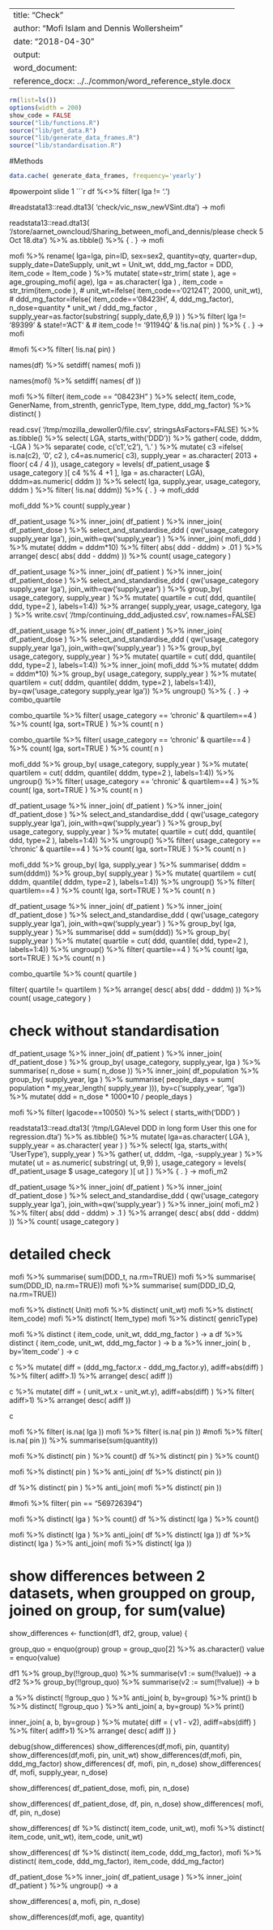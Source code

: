 
---
title: "Check"
author:  "Mofi Islam and Dennis Wollersheim "
date: "2018-04-30"
output: 
  word_document:
    reference_docx: ../../common/word_reference_style.docx
---


```r
rm(list=ls())
options(width = 200)
show_code = FALSE
source("lib/functions.R")
source("lib/get_data.R")
source("lib/generate_data_frames.R")
source("lib/standardisation.R")
```
#Methods

```r

data.cache( generate_data_frames, frequency='yearly')

```
#powerpoint slide 1
```r


df %<>% filter( lga != '.')

#readstata13::read.dta13( 'check/vic_nsw_newVSint.dta') -> mofi

readstata13::read.dta13( '/store/aarnet_owncloud/Sharing_between_mofi_and_dennis/please check 5 Oct 18.dta') %>%
  as.tibble() %>% 
  { . } -> mofi

mofi %>%
  rename( lga=lga,
         pin=ID, 
         sex=sex2,
         quantity=qty,
         quarter=dup,
         supply_date=DateSupply,
         unit_wt = Unit_wt,
         ddd_mg_factor = DDD,
		 item_code = Item_code 
         )  %>%
  mutate( state=str_trim( state ),
        age = age_grouping_mofi( age),
        lga = as.character( lga ) ,
		item_code = str_trim(item_code ), 
#        unit_wt=ifelse( item_code=='02124T', 2000, unit_wt),
#		ddd_mg_factor=ifelse( item_code=='08423H', 4, ddd_mg_factor),
        n_dose=quantity * unit_wt / ddd_mg_factor ,
        supply_year=as.factor(substring( supply_date,6,9 ))
        )  %>%
  filter( lga != '89399' & 
         state!='ACT' & 
#         item_code != '91194Q' &
         !is.na( pin) ) %>% 
  { . } -> mofi

#mofi %<>% filter( !is.na( pin) )

names(df) %>% setdiff( names( mofi ))

names(mofi) %>% setdiff( names( df ))

mofi %>% 
	filter( item_code == "08423H" ) %>% 
	select( item_code, GenerName, from_strenth, genricType, Item_type, ddd_mg_factor) %>% 
	distinct( )                 



read.csv( '/tmp/mozilla_dewoller0/file.csv', stringsAsFactors=FALSE) %>% as.tibble() %>%
  select( LGA, starts_with('DDD')) %>%
  gather( code, dddm, -LGA ) %>%
  separate( code, c('c1','c2'), '\\.' ) %>%
  mutate( c3 =ifelse( is.na(c2), '0', c2 ),
         c4=as.numeric( c3),
         supply_year = as.character( 2013 + floor( c4 / 4 )),
         usage_category = levels( df_patient_usage $ usage_category )[ c4 %% 4 +1 ],
         lga = as.character( LGA),
         dddm=as.numeric( dddm ))  %>%
  select( lga, supply_year, usage_category, dddm ) %>%
  filter( !is.na( dddm)) %>%
  { . } -> mofi_ddd


mofi_ddd %>% count( supply_year ) 


df_patient_usage %>%
  inner_join( df_patient ) %>%
  inner_join( df_patient_dose ) %>%
  select_and_standardise_ddd ( qw('usage_category supply_year lga'), join_with=qw('supply_year') ) %>%
  inner_join( mofi_ddd ) %>%
  mutate( dddm = dddm*10) %>%
  filter( abs( ddd - dddm) > .01 ) %>%
  arrange( desc( abs( ddd - dddm) )) %>%
  count( usage_category )

df_patient_usage %>%
  inner_join( df_patient ) %>%
  inner_join( df_patient_dose ) %>%
  select_and_standardise_ddd ( qw('usage_category supply_year lga'), join_with=qw('supply_year') ) %>%
  group_by( usage_category, supply_year ) %>%
  mutate( quartile = cut( ddd, quantile( ddd, type=2 ), labels=1:4)) %>%
  arrange( supply_year, usage_category, lga ) %>% 
  write.csv( '/tmp/continuing_ddd_adjusted.csv', row.names=FALSE)


df_patient_usage %>%
  inner_join( df_patient ) %>%
  inner_join( df_patient_dose ) %>%
  select_and_standardise_ddd ( qw('usage_category supply_year lga'), join_with=qw('supply_year') ) %>%
  group_by( usage_category, supply_year ) %>%
  mutate( quartile = cut( ddd, quantile( ddd, type=2 ), labels=1:4)) %>%
  inner_join( mofi_ddd  %>% 
             mutate( dddm = dddm*10) %>%
             group_by( usage_category, supply_year ) %>%
             mutate( quartilem = cut( dddm, quantile( dddm, type=2 ), labels=1:4)),
           by=qw('usage_category supply_year lga')) %>% 
  ungroup() %>%
           { . } -> combo_quartile

combo_quartile %>%
  filter( usage_category == 'chronic' & quartilem==4 ) %>%
  count( lga, sort=TRUE ) %>%
  count( n ) 

combo_quartile %>%
  filter( usage_category == 'chronic' & quartile==4 ) %>%
  count( lga, sort=TRUE ) %>%
  count( n ) 

mofi_ddd  %>% 
      group_by( usage_category, supply_year ) %>%
      mutate( quartilem = cut( dddm, quantile( dddm, type=2 ), labels=1:4)) %>%
      ungroup() %>%
    filter( usage_category == 'chronic' & quartilem==4 ) %>%
      count( lga, sort=TRUE ) %>%
      count( n ) 


df_patient_usage %>%
  inner_join( df_patient ) %>%
  inner_join( df_patient_dose ) %>%
  select_and_standardise_ddd ( qw('usage_category supply_year lga'), join_with=qw('supply_year') ) %>%
  group_by( usage_category, supply_year ) %>%
  mutate( quartile = cut( ddd, quantile( ddd, type=2 ), labels=1:4)) %>%
  ungroup() %>%
  filter( usage_category == 'chronic' & quartile==4 ) %>%
  count( lga, sort=TRUE ) %>%
  count( n ) 


mofi_ddd  %>% 
  group_by(  lga, supply_year ) %>%
  summarise( dddm = sum(dddm)) %>%
  group_by( supply_year ) %>%
  mutate( quartilem = cut( dddm, quantile( dddm, type=2 ), labels=1:4)) %>%
  ungroup() %>%
  filter( quartilem==4 ) %>%
  count( lga, sort=TRUE ) %>%
  count( n ) 


df_patient_usage %>%
  inner_join( df_patient ) %>%
  inner_join( df_patient_dose ) %>%
  select_and_standardise_ddd ( qw('usage_category supply_year lga'), join_with=qw('supply_year') ) %>%
  group_by(  lga, supply_year ) %>%
  summarise( ddd = sum(ddd)) %>%
  group_by( supply_year ) %>%
  mutate( quartile = cut( ddd, quantile( ddd, type=2 ), labels=1:4)) %>%
  ungroup() %>%
  filter( quartile==4 ) %>%
  count( lga, sort=TRUE ) %>%
  count( n ) 

combo_quartile %>%
  count( quartile )

  filter( quartile != quartilem ) %>%
  arrange( desc( abs( ddd - dddm) )) %>%
  count( usage_category )

# check without standardisation

df_patient_usage %>%
  inner_join( df_patient ) %>%
  inner_join( df_patient_dose ) %>%
  group_by( usage_category, supply_year, lga ) %>%
  summarise( n_dose = sum( n_dose )) %>%
  inner_join( df_population %>% 
             group_by( supply_year, lga ) %>% 
             summarise( people_days = sum( population  * my_year_length( supply_year ))),
                       by=c('supply_year', 'lga')) %>%
  mutate( ddd = n_dose * 1000*10 / people_days ) 


mofi %>% 
  filter( lgacode==10050) %>%
  select ( starts_with('DDD') )


readstata13::read.dta13( '/tmp/LGAlevel DDD in long form User this one for regression.dta')  %>%
  as.tibble() %>%
  mutate( lga=as.character( LGA ), 
         supply_year = as.character( year ) ) %>%
  select( lga, starts_with( 'UserType'), supply_year ) %>%
  gather( ut, dddm, -lga, -supply_year ) %>%
  mutate( ut = as.numeric( substring( ut, 9,9) ),
         usage_category = levels( df_patient_usage $ usage_category )[ ut ] ) %>% 
  { . } -> mofi_m2


df_patient_usage %>%
  inner_join( df_patient ) %>%
  inner_join( df_patient_dose ) %>%
  select_and_standardise_ddd ( qw('usage_category supply_year lga'), join_with=qw('supply_year') ) %>%
  inner_join( mofi_m2 ) %>%
  filter( abs( ddd - dddm) > .1 ) %>%
  arrange( desc( abs( ddd - dddm) )) %>%
  count( usage_category )



# detailed check

mofi %>% summarise( sum(DDD_t, na.rm=TRUE))
mofi %>% summarise( sum(DDD_ID, na.rm=TRUE))
mofi %>% summarise( sum(DDD_ID_Q, na.rm=TRUE))

mofi %>% distinct( Unit)
mofi %>% distinct( unit_wt)
mofi %>% distinct( item_code)
mofi %>% distinct( Item_type)
mofi %>% distinct( genricType)

mofi %>% distinct ( item_code, unit_wt, ddd_mg_factor )   -> a
df %>% distinct ( item_code, unit_wt, ddd_mg_factor )  -> b
a %>% inner_join( b , by='item_code' ) -> c

c %>%  mutate( diff = (ddd_mg_factor.x - ddd_mg_factor.y), adiff=abs(diff)  ) %>%
	filter( adiff>.1) %>%
	arrange( desc( adiff ))

c %>%  mutate( diff =  ( unit_wt.x - unit_wt.y), adiff=abs(diff)  ) %>%
	filter( adiff>1) %>%
	arrange( desc( adiff ))


c

mofi %>% filter( is.na( lga ))
mofi %>% filter( is.na( pin ))
#mofi %>% filter( is.na( pin )) %>% summarise(sum(quantity))

mofi %>% distinct( pin ) %>% count()
df %>% distinct( pin ) %>% count()

mofi %>% 
  distinct( pin ) %>%
  anti_join( df %>% distinct( pin ))

df %>% 
  distinct( pin ) %>%
  anti_join( mofi %>% distinct( pin ))

#mofi %>% filter( pin == "569726394")


mofi %>% distinct( lga ) %>% count() 
df %>% distinct( lga ) %>% count()

mofi %>% 
  distinct( lga ) %>%
  anti_join( df %>% distinct( lga ))
df %>% 
  distinct( lga ) %>%
  anti_join( mofi %>% distinct( lga ))




# show differences between 2 datasets, when groupped on group, joined on group, for sum(value)
show_differences <- function(df1, df2, group, value) {

  group_quo = enquo(group)
  group = group_quo[2] %>% as.character()
  value = enquo(value)

  df1 %>% group_by(!!group_quo) %>% 
    summarise(v1 := sum(!!value)) -> a
  df2 %>% group_by(!!group_quo) %>% 
    summarise(v2 := sum(!!value)) -> b

  a %>% distinct( !!group_quo ) %>% anti_join( b, by=group) %>% print()
  b %>% distinct( !!group_quo ) %>% anti_join( a, by=group) %>% print()

  inner_join( a, b, by=group ) %>%
  mutate( diff = ( v1 - v2), adiff=abs(diff)  ) %>%
    filter( adiff>1) %>%
    arrange( desc( adiff )) 
}

debug(show_differences)
show_differences(df,mofi, pin, quantity)
show_differences(df,mofi, pin, unit_wt)
show_differences(df,mofi, pin, ddd_mg_factor)
show_differences( df,  mofi, pin, n_dose)
show_differences( df,  mofi, supply_year, n_dose)

show_differences( df_patient_dose,  mofi, pin, n_dose)

show_differences( df_patient_dose,  df, pin, n_dose)
show_differences( mofi,  df, pin, n_dose)

show_differences(
                 df %>% distinct( item_code, unit_wt),
                 mofi %>% distinct( item_code, unit_wt), 
                 item_code, 
                 unit_wt)

show_differences(
                 df %>% distinct( item_code, ddd_mg_factor),
                 mofi %>% distinct( item_code, ddd_mg_factor), 
                 item_code, 
                 ddd_mg_factor)


df_patient_dose %>%
  inner_join( df_patient_usage ) %>%
  inner_join( df_patient ) %>%
  ungroup() -> a


show_differences( a, mofi, pin, n_dose)

show_differences(df,mofi, age, quantity)

